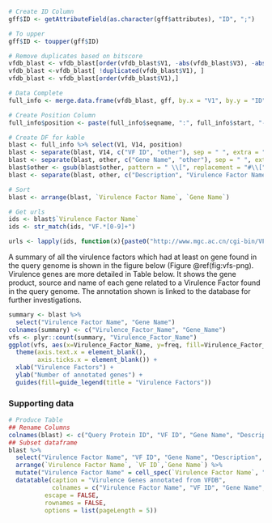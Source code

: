 ```r
# Create ID Column
gff$ID <- getAttributeField(as.character(gff$attributes), "ID", ";")

# To upper
gff$ID <- toupper(gff$ID)

# Remove duplicates based on bitscore
vfdb_blast <- vfdb_blast[order(vfdb_blast$V1, -abs(vfdb_blast$V3), -abs(vfdb_blast$V13) ), ]
vfdb_blast <-vfdb_blast[ !duplicated(vfdb_blast$V1), ]
vfdb_blast <- vfdb_blast[order(vfdb_blast$V1),]

# Data Complete
full_info <- merge.data.frame(vfdb_blast, gff, by.x = "V1", by.y = "ID")

# Create Position Column
full_info$position <- paste(full_info$seqname, ":", full_info$start, "-", full_info$end, sep = "")

# Create DF for kable
blast <- full_info %>% select(V1, V14, position)
blast <- separate(blast, V14, c("VF ID", "other"), sep = " ", extra = "merge")
blast <- separate(blast, other, c("Gene Name", "other"), sep = " ", extra = "merge")
blast$other <- gsub(blast$other, pattern = " \\[", replacement = "#\\[")
blast <- separate(blast, other, c("Description", "Virulence Factor Name", "Subject Species"), sep = "#", extra = "merge")

# Sort
blast <- arrange(blast, `Virulence Factor Name`, `Gene Name`)

# Get urls
ids <- blast$`Virulence Factor Name`
ids <- str_match(ids, "VF.*[0-9]+")

urls <- lapply(ids, function(x){paste0("http://www.mgc.ac.cn/cgi-bin/VFs/vfs.cgi?VFID=", x, "#", x)})
```

A summary of all the virulence factors which had at least on gene found in the query genome is shown in the figure below (Figure \@ref(fig:vfs-png). Virulence genes are more detailed in Table below. It shows the gene product, source and name of each gene related to a Virulence Factor found in the query genome. The annotation shown is linked to the database for further investigations.

```r
summary <- blast %>%
  select("Virulence Factor Name", "Gene Name")
colnames(summary) <- c("Virulence_Factor_Name", "Gene_Name")
vfs <- plyr::count(summary, "Virulence_Factor_Name")
ggplot(vfs, aes(x=Virulence_Factor_Name, y=freq, fill=Virulence_Factor_Name)) + geom_bar(stat = "identity") +
  theme(axis.text.x = element_blank(),
        axis.ticks.x = element_blank()) +
  xlab("Virulence Factors") +
  ylab("Number of annotated genes") +
  guides(fill=guide_legend(title = "Virulence Factors"))
```

### Supporting data

```r
# Produce Table
## Rename Columns
colnames(blast) <- c("Query Protein ID", "VF ID", "Gene Name", "Description", "Virulence Factor Name", "Subject Species", "Query Protein Coordinates")
## Subset dataframe
blast %>%
  select("Virulence Factor Name", "VF ID", "Gene Name", "Description", "Subject Species", "Query Protein ID", "Query Protein Coordinates") %>%
  arrange(`Virulence Factor Name`, `VF ID`,`Gene Name`) %>%
  mutate("Virulence Factor Name" = cell_spec(`Virulence Factor Name`, "html", link = urls)) %>%
  datatable(caption = "Virulence Genes annotated from VFDB",
            colnames = c("Virulence Factor Name", "VF ID", "Gene Name", "Description", "Subject Species", "Query Protein ID", "Query Protein Coordinates"),
          escape = FALSE,
          rownames = FALSE,
          options = list(pageLength = 5))
```

